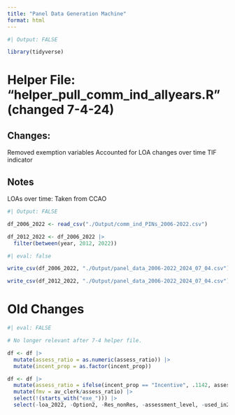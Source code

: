 ```yaml
---
title: "Panel Data Generation Machine"
format: html
---
```


```r
#| Output: FALSE

library(tidyverse)

```

# Helper File: "helper_pull_comm_ind_allyears.R" (changed 7-4-24)

## Changes: 

Removed exemption variables
Accounted for LOA changes over time
TIF indicator

## Notes

LOAs over time: Taken from CCAO

```r
#| Output: FALSE

df_2006_2022 <- read_csv("./Output/comm_ind_PINs_2006-2022.csv")

df_2012_2022 <- df_2006_2022 |>
  filter(between(year, 2012, 2022))

```


```r
#| eval: false

write_csv(df_2006_2022, "./Output/panel_data_2006-2022_2024_07_04.csv")

write_csv(df_2012_2022, "./Output/panel_data_2006-2022_2024_07_04.csv")

```

# Old Changes

```r
#| eval: FALSE

# No longer relevant after 7-4 helper file.

df <- df |>
  mutate(assess_ratio = as.numeric(assess_ratio)) |>
  mutate(incent_prop = as.factor(incent_prop))

df <- df |>
  mutate(assess_ratio = ifelse(incent_prop == "Incentive", .1142, assess_ratio)) |>
  mutate(fmv = av_clerk/assess_ratio) |>
  select(!(starts_with("exe_"))) |>
  select(-loa_2022, -Option2, -Res_nonRes, -assessment_level, -used_in2021)

```
